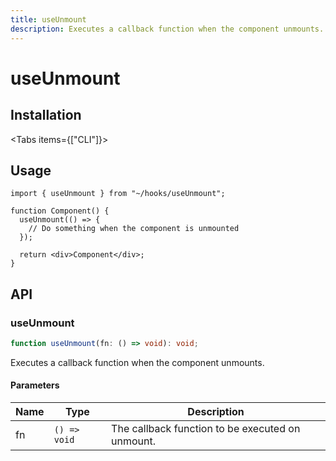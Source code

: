 ```yaml
---
title: useUnmount
description: Executes a callback function when the component unmounts.
---
```



# useUnmount

## Installation

<Tabs items={["CLI"]}>
  <Tab value="CLI">
    <DynamicCodeBlock
      lang="bash"
      code="npx rehooks-cli@latest add useUnmount"
    />
  </Tab>
</Tabs>

## Usage

```tsx title="Component.tsx"
import { useUnmount } from "~/hooks/useUnmount";

function Component() {
  useUnmount(() => {
    // Do something when the component is unmounted
  });

  return <div>Component</div>;
}
```

## API

### useUnmount

```ts title="useUnmount.ts"
function useUnmount(fn: () => void): void;
```

Executes a callback function when the component unmounts.

#### Parameters

| Name | Type         | Description                                      |
| ---- | ------------ | ------------------------------------------------ |
| fn   | `() => void` | The callback function to be executed on unmount. |
